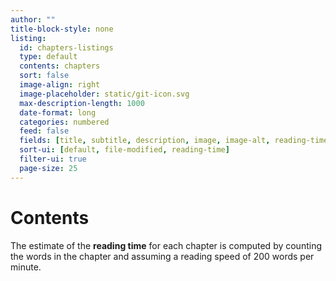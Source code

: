 ```yaml
---
author: ""
title-block-style: none
listing:
  id: chapters-listings
  type: default
  contents: chapters
  sort: false
  image-align: right
  image-placeholder: static/git-icon.svg
  max-description-length: 1000
  date-format: long
  categories: numbered
  feed: false
  fields: [title, subtitle, description, image, image-alt, reading-time, categories, file-modified]
  sort-ui: [default, file-modified, reading-time]
  filter-ui: true
  page-size: 25
---
```


# Contents {.unnumbered}

The estimate of the **reading time** for each chapter is computed by counting the words in the chapter and assuming a reading speed of 200 words per minute.

::: {#chapters-listings}
:::
